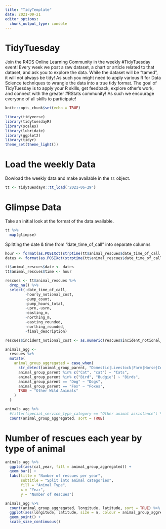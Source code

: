 ```yaml
---
title: "TidyTemplate"
date: 2021-09-21
editor_options: 
  chunk_output_type: console
---
```


# TidyTuesday

Join the R4DS Online Learning Community in the weekly #TidyTuesday event!
Every week we post a raw dataset, a chart or article related to that dataset, and ask you to explore the data.
While the dataset will be “tamed”, it will not always be tidy! As such you might need to apply various R for Data Science techniques to wrangle the data into a true tidy format.
The goal of TidyTuesday is to apply your R skills, get feedback, explore other’s work, and connect with the greater #RStats community!
As such we encourage everyone of all skills to participate!

```r

knitr::opts_chunk$set(echo = TRUE)

library(tidyverse)
library(tidytuesdayR)
library(scales)
library(lubridate)
library(ggplot2)
library(tidyr)
theme_set(theme_light())

```

# Load the weekly Data

Dowload the weekly data and make available in the `tt` object.

```r

tt <- tidytuesdayR::tt_load('2021-06-29')


```

# Glimpse Data

Take an initial look at the format of the data available.

```r

tt %>% 
  map(glimpse)

```

Splitting the date & time from "date_time_of_call" into separate columns
```r
hour <- format(as.POSIXct(strptime(tt$animal_rescues$date_time_of_call,"%d/%m/%Y %H:%M",tz="")) ,format = "%H:%M")
dates <- format(as.POSIXct(strptime(tt$animal_rescues$date_time_of_call,"%d/%m/%Y %H:%M",tz="")) ,format = "%d/%d/%Y")

tt$animal_rescues$date <- dates
tt$animal_rescues$time <- hour

```


```r
rescues <- tt$animal_rescues %>% 
  drop_na() %>%  
  select(-date_time_of_call,
         -hourly_notional_cost,
         -pump_count,
         -pump_hours_total,
         -uprn,-usrn,
         -easting_m,
         -northing_m,
         -easting_rounded,
         -northing_rounded,
         -final_description)
```


```r
rescues$incident_notional_cost <- as.numeric(rescues$incident_notional_cost)
```

```r
animals_agg <-
  rescues %>% 
  mutate(
    animal_group_aggregated = case_when(
      str_detect(animal_group_parent, "Domestic|Livestock|Farm|Horse|Cow|Sheep|Goat|Lamb|Bull") ~ "Other Domestic Animals",
      animal_group_parent %in% c("Cat", "cat") ~ "Cats",
      animal_group_parent %in% c("Bird", "Budgie") ~ "Birds",
      animal_group_parent == "Dog" ~ "Dogs",
      animal_group_parent == "Fox" ~ "Foxes",
      TRUE ~ "Other Wild Animals"
    )
  )


```

```r
animals_agg %>% 
  #filter(special_service_type_category == "Other animal assistance") %>% 
  count(animal_group_aggregated, sort = TRUE)
```


# Number of rescues each year by type of animal
```r
animals_agg %>% 
  ggplot(aes(cal_year, fill = animal_group_aggregated)) +
  geom_bar() +
  labs(title = "Number of rescues per year",
       subtitle = "Split into animal categories",
       fill = "Animal Type",
       x = "Year",
       y = "Number of Rescues")
```

```r
animals_agg %>% 
  count(animal_group_aggregated, longitude, latitude, sort = TRUE) %>% 
  ggplot(aes(longitude, latitude, size = n, colour = animal_group_aggregated)) +
  geom_point() +
  scale_size_continuous()
```

